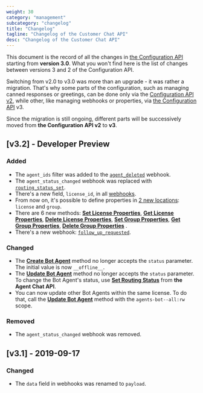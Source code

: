 ```yaml
---
weight: 30
category: "management"
subcategory: "changelog"
title: "Changelog"
tagline: "Changelog of the Customer Chat API"
desc: "Changelog of the Customer Chat API"
---
```


This document is the record of all the changes in [the Configuration API](/management/configuration-api/) starting from **version 3.0**. What you won't find here is the list of changes between versions 3 and 2 of the Configuration API.

Switching from v2.0 to v3.0 was more than an upgrade - it was rather a migration. That's why some parts of the configuration, such as managing canned responses or greetings, can be done only via the [Configuration API v2](/docs/management/configuration-api-v2/), while other, like managing webhooks or properties, via [the Configuration API](/management/configuration-api/) v3.

Since the migration is still ongoing, different parts will be successively moved from **the Configuration API v2** to **v3**.

## [v3.2] - Developer Preview

### Added

- The `agent_ids` filter was added to the [`agent_deleted`](/management/configuration-api/v3.2/#triggering-actions) webhook.
- The `agent_status_changed` webhook was replaced with [`routing_status_set`](/management/configuration-api/v3.2/#routing_status_set).
- There's a new field, `license_id`, in all [webhooks](/management/configuration-api/v3.2/#webhooks).
- From now on, it's possible to define properties in [2 new locations](/management/configuration-api/v3.2/#property-locations): `license` and `group`.
- There are 6 new methods: [**Set License Properties**](/management/configuration-api/v3.2/#set-license-properties), [**Get License Properties**](/management/configuration-api/v3.2/#get-license-properties), [**Delete License Properties**](/management/configuration-api/v3.2/#delete-license-properties), [**Set Group Properties**](/management/configuration-api/v3.2/#set-group-properties), [**Get Group Properties**](/management/configuration-api/v3.2/#get-group-properties), [**Delete Group Properties**](/management/configuration-api/v3.2/#delete-group-properties) .
- There's a new webhook: [`follow_up_requested`](/management/configuration-api/v3.2/#follow-up-requested).

### Changed

- The [**Create Bot Agent**](/management/configuration-api/v3.2/#create-bot-agent) method no longer accepts the `status` parameter. The initial value is now `__offline__`.
- The [**Update Bot Agent**](/management/configuration-api/v3.2/#update-bot-agent) method no longer accepts the `status` parameter. To change the Bot Agent's status, use [**Set Routing Status**](/messaging/agent-chat-api/v3.2/rtm-reference/#set-routing-status) from **the Agent Chat API**.
- You can now update other Bot Agents within the same license. To do that, call the [**Update Bot Agent**](/management/configuration-api/v3.2/#update-bot-agent) method with the `agents-bot--all:rw` scope.

### Removed

- The `agent_status_changed` webhook was removed.

## [v3.1] - 2019-09-17

### Changed

- The `data` field in webhooks was renamed to `payload`.
